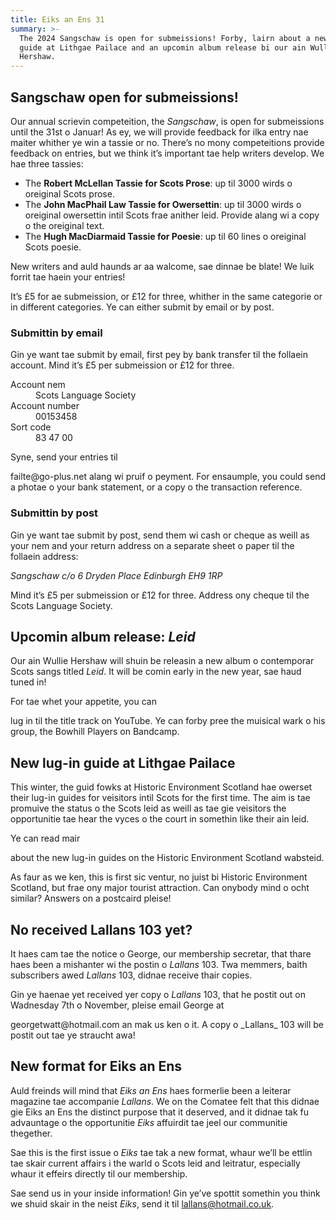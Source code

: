 ```yaml
---
title: Eiks an Ens 31
summary: >-
  The 2024 Sangschaw is open for submeissions! Forby, lairn about a new lug-in
  guide at Lithgae Pailace and an upcomin album release bi our ain Wullie
  Hershaw.
---
```


## Sangschaw open for submeissions!

Our annual scrievin competeition, the _Sangschaw_, is open for submeissions
until the 31st o Januar! As ey, we will provide feedback for ilka entry nae
maiter whither ye win a tassie or no. There’s no mony competeitions provide
feedback on entries, but we think it’s important tae help writers develop. We
hae three tassies:

- The **Robert McLellan Tassie for Scots Prose**: up til 3000 wirds o oreiginal
  Scots prose.
- The **John MacPhail Law Tassie for Owersettin**: up til 3000 wirds o
  oreiginal owersettin intil Scots frae anither leid. Provide alang wi a copy o
  the oreiginal text.
- The **Hugh MacDiarmaid Tassie for Poesie**: up til 60 lines o oreiginal Scots
  poesie.

New writers and auld haunds ar aa walcome, sae dinnae be blate! We luik forrit
tae haein your entries!

It’s £5 for ae submeission, or £12 for three, whither in the same categorie
or in different categories. Ye can either submit by email or by post.

### Submittin by email

Gin ye want tae submit by email, first pey by bank transfer til the follaein
account. Mind it’s £5 per submeission or £12 for three.

<dl>
  <dt>Account nem</dt>
  <dd>Scots Language Society</dd>

  <dt>Account number</dt>
  <dd>00153458</dd>

  <dt>Sort code</dt>
  <dd>83 47 00</dd>
</dl>

Syne, send your entries til
<Link href="mailto:failte@go-plus.net">failte@go-plus.net</Link> alang wi pruif
o peyment. For ensaumple, you could send a photae o your bank
statement, or a copy o the transaction reference.

### Submittin by post

Gin ye want tae submit by post, send them wi cash or cheque as weill as your nem
and your return address on a separate sheet o paper til the follaein address:

<address>
  Sangschaw  
  c/o 6 Dryden Place  
  Edinburgh  
  EH9 1RP  
</address>

Mind it’s £5 per submeission or £12 for three. Address ony
cheque til the Scots Language Society.

## Upcomin album release: _Leid_

Our ain Wullie Hershaw will shuin be releasin a new album o contemporar Scots
sangs titled _Leid_. It will be comin early in the new year, sae haud tuned in!

For tae whet your appetite, you can
<Link href="https://www.youtube.com/watch?v=23YYajAFNHQ">lug in til the title track on YouTube</Link>.
Ye can forby pree the muisical wark o his group,
<Link href="https://thebowhillplayers.bandcamp.com">the Bowhill Players on
Bandcamp</Link>.

## New lug-in guide at Lithgae Pailace

This winter, the guid fowks at Historic Environment Scotland hae owerset their
lug-in guides for veisitors intil Scots for the first time. The aim is tae
promuive the status o the Scots leid as weill as tae gie veisitors the
opportunitie tae hear the vyces o the court in somethin like their ain leid.

Ye can read mair
<Link href="https://hes-newsroom.prgloo.com/news/new-scots-lug-in-guide-at-lithgae-palace">about the new lug-in guides on the Historic Environment Scotland wabsteid</Link>.

As faur as we ken, this is first sic ventur, no juist bi Historic Environment
Scotland, but frae ony major tourist attraction. Can onybody mind o ocht
similar? Answers on a postcaird pleise!

## No received Lallans 103 yet?

It haes cam tae the notice o George, our membership secretar, that thare haes
been a mishanter wi the postin o _Lallans_ 103. Twa memmers, baith subscribers
awed _Lallans_ 103, didnae receive thair copies.

Gin ye haenae yet received yer copy o _Lallans_ 103, that he postit out on
Wadnesday 7th o November, pleise email George at
<Link href="mailto:georgetwatt@hotmail.com"> georgetwatt@hotmail.com</Link> an
mak us ken o it. A copy o _Lallans_ 103 will be postit out tae ye straucht awa!

## New format for Eiks an Ens

Auld freinds will mind that _Eiks an Ens_ haes formerlie been a leiterar magazine
tae accompanie _Lallans_. We on the Comatee felt that this didnae gie Eiks an
Ens the distinct purpose that it deserved, and it didnae tak fu advauntage o
the opportunitie _Eiks_ affuirdit tae jeel our communitie thegether.

Sae this is the first issue o _Eiks_ tae tak a new format, whaur we’ll be
ettlin tae skair current affairs i the warld o Scots leid and leitratur,
especially whaur it effeirs directly til our membership.

Sae send us in your inside information! Gin ye’ve spottit somethin you think
we shuid skair in the neist _Eiks_, send it til lallans@hotmail.co.uk.
